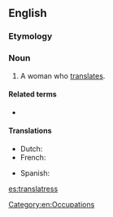 ==English==

===Etymology===
{{suffix|translator|ess|lang=en}}

===Noun===
{{en-noun|es}}

# {{lb|en|rare}} A woman who [[translate]]s.

====Related terms====
* {{l|en|translator}}

====Translations====
{{trans-top|A woman who translates}}
* Dutch: {{t|nl|vertaalster|f}}
* French: {{t+|fr|traductrice|f}}
{{trans-mid}}
* Spanish: {{t+|es|traductora|f}}
{{trans-bottom}}

[[Category:en:Occupations]]

[[es:translatress]]